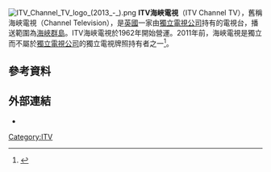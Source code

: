 [[File:ITV_Channel_TV_logo_(2013_-_).png|thumb]]
'''ITV海峽電視'''（ITV Channel TV），舊稱海峽電視（Channel Television），是[[英國|英國]]一家由[[獨立電視公司|獨立電視公司]]持有的電視台，播送範圍為[[海峽群島|海峽群島]]。ITV海峽電視於1962年開始營運。2011年前，海峽電視是獨立而不屬於[[獨立電視公司|獨立電視公司]]的獨立電視牌照持有者之一<ref name=ITVplcRP>{{Cite web |author=[[ITV_plc|ITV plc]] |title=Responsible Programming |url=http://www.itvplc.com/itv/responsibility/onair/programming/ |work=[[ITV_plc|ITV plc]] |publisher=''itvplc.com'' |accessdate=2008-05-12 |archiveurl=https://web.archive.org/web/20060321074153/http://www.itvplc.com/itv/responsibility/onair/programming/ |archivedate=2006-03-21 }}</ref>。

== 參考資料 ==
{{Reflist}}

== 外部連結 ==
{{Commons category|Channel Television}}
* {{Itv.com|id=channel|title=ITV Channel TV}}
{{ITV}}
{{ITV regional history}}  
[[Category:ITV|Category:ITV]]